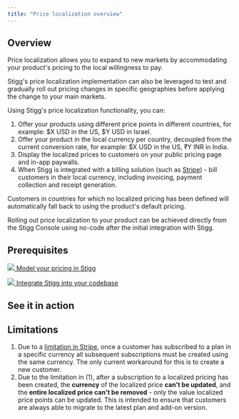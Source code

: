 ```yaml
---
title: "Price localization overview"
---
```


## Overview

Price localization allows you to expand to new markets by accommodating your product's pricing to the local willingness to pay. 

Stigg's price localization implementation can also be leveraged to test and gradually roll out pricing changes in specific geographies before applying the change to your main markets. 

Using Stigg's price localization functionality, you can:

1. Offer your products using different price points in different countries, for example: $X USD in the US, $Y USD in Israel.
2. Offer your product in the local currency per country, decoupled from the current conversion rate, for example: $X USD in the US, ₹Y INR in India.
3. Display the localized prices to customers on your public pricing page and in-app paywalls.
4. When Stigg is integrated with a billing solution (such as [Stripe](stripe)) - bill customers in their local currency, including invoicing, payment collection and receipt generation.

Customers in countries for which no localized pricing has been defined will automatically fall back to using the product's default pricing.

Rolling out price localization to your product can be achieved directly from the Stigg Console using no-code after the initial integration with Stigg.

## Prerequisites

[ ![](/images/79ff1a0-Group_14154.png)  Model your pricing in Stigg ](modeling-your-pricing) 

  
[ ![](/images/ad4e0e2-computer.png)  Integrate Stigg into your codebase ](codebase-integration-overview) 

## See it in action

## Limitations

1. Due to a [limitation in Stripe](https://support.stripe.com/questions/setting-a-customers-default-currency), once a customer has subscribed to a plan in a specific currency all subsequent subscriptions must be created using the same currency. The only current workaround for this is to create a new customer.
2. Due to the limitation in (1), after a subscription to a localized pricing has been created, the **currency** of the localized price **can't be updated**, and the **entire localized price can't be removed** \- only the value localized price points can be updated. This is intended to ensure that customers are always able to migrate to the latest plan and add-on version.